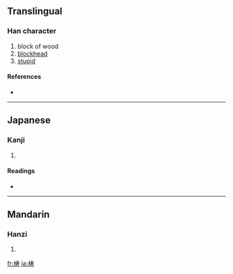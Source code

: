 {{see|檮}}
==Translingual==

===Han character===
{{Han char|rn=75|rad=木|as=07|sn=11|four=|canj=木手大戈 (DQKI)}}

# block of wood
# [[blockhead]]
# [[stupid]]

====References====
* {{Han ref|kx=0531.131|hdz=21209.041|uh=68BC|ud=26812}}

----

==Japanese==

===Kanji===
{{ja-kanji|grade=|rs=木07}}

# {{defn|Japanese}}

====Readings====
* {{ja-readings|on=[[とう]] (tō)|kun=[[きりかぶ]] (kirikabu), [[おろか]] (oroka), [[つく]] (tsuku)}}

----

==Mandarin==

===Hanzi===
{{cmn-hanzi|tra=檮|pin=[[dǎo]] ([[dao3]]), [[táo]] ([[tao2]])|wg=tao<sup>3</sup>, t'ao<sup>2</sup>}}

# {{defn|Mandarin}}

[[fr:梼]]
[[ja:梼]]